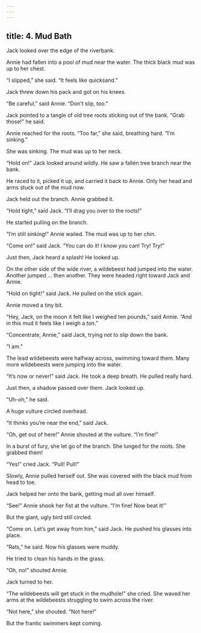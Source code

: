 ```yaml
---
---
---
```

title: 4. Mud Bath
---



Jack looked over the edge of the riverbank.

Annie had fallen into a pool of mud near the water. The thick black mud was up to her chest.

“I slipped,” she said. “It feels like quicksand.”

Jack threw down his pack and got on his knees.

“Be careful,” said Annie. “Don’t slip, too.”

Jack pointed to a tangle of old tree roots sticking out of the bank. “Grab those!” he said.

Annie reached for the roots. “Too far,” she said, breathing hard. “I’m sinking.”

She was sinking. The mud was up to her neck.

“Hold on!” Jack looked around wildly. He saw a fallen tree branch near the bank.

He raced to it, picked it up, and carried it back to Annie. Only her head and arms stuck out of the mud now.

Jack held out the branch. Annie grabbed it.

“Hold tight,” said Jack. “I’ll drag you over to the roots!”

He started pulling on the branch.

“I’m still sinking!” Annie wailed. The mud was up to her chin.

“Come on!” said Jack. “You can do it! I know you can! Try! Try!”

Just then, Jack heard a splash! He looked up.

On the other side of the wide river, a wildebeest had jumped into the water. Another jumped … then another. They were headed right toward Jack and Annie.

“Hold on tight!” said Jack. He pulled on the stick again.

Annie moved a tiny bit.

“Hey, Jack, on the moon it felt like I weighed ten pounds,” said Annie. “And in this mud it feels like I weigh a ton.”

“Concentrate, Annie,” said Jack, trying not to slip down the bank.

“I am.”

The lead wildebeests were halfway across, swimming toward them. Many more wildebeests were jumping into the water.

“It’s now or never!” said Jack. He took a deep breath. He pulled really hard.

Just then, a shadow passed over them. Jack looked up.

“Uh-oh,” he said.

A huge vulture circled overhead.

“It thinks you’re near the end,” said Jack.

“Oh, get out of here!” Annie shouted at the vulture. “I’m fine!”

In a burst of fury, she let go of the branch. She lunged for the roots. She grabbed them!

“Yes!” cried Jack. “Pull! Pull!”

Slowly, Annie pulled herself out. She was covered with the black mud from head to toe.

Jack helped her onto the bank, getting mud all over himself.



“See!” Annie shook her fist at the vulture. “I’m fine! Now beat it!”

But the giant, ugly bird still circled.

“Come on. Let’s get away from him,” said Jack. He pushed his glasses into place.

“Rats,” he said. Now his glasses were muddy.

He tried to clean his hands in the grass.

“Oh, no!” shouted Annie.

Jack turned to her.

“The wildebeests will get stuck in the mudhole!” she cried. She waved her arms at the wildebeests struggling to swim across the river.

“Not here,” she shouted. “Not here!”

But the frantic swimmers kept coming.